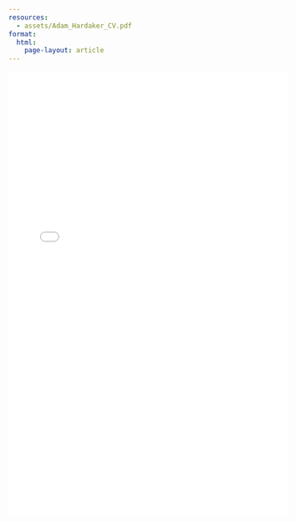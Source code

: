 ```yaml
---
resources:
  - assets/Adam_Hardaker_CV.pdf
format:
  html:
    page-layout: article
---
```


<iframe src="assets/Adam_Hardaker_CV.pdf" width="100%" height="800px" frameborder="0"></iframe>

<br/>
